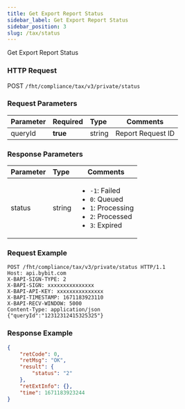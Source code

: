 ```yaml
---
title: Get Export Report Status
sidebar_label: Get Export Report Status
sidebar_position: 3
slug: /tax/status
---
```

Get Export Report Status

### HTTP Request
POST `/fht/compliance/tax/v3/private/status`

### Request Parameters
| Parameter | Required | Type | Comments|
|:----- |:-------|:-----|------ |
|queryId|<b>true</b>|string|Report Request ID|

### Response Parameters
| Parameter | Type | Comments|
|:----- |:-----|----- |
|status|string|<ul><li>`-1`: Failed</li><li>`0`: Queued</li><li>`1`: Processing</li><li>`2`: Processed</li><li>`3`: Expired</li></ul>|

### Request Example

```http
POST /fht/compliance/tax/v3/private/status HTTP/1.1
Host: api.bybit.com
X-BAPI-SIGN-TYPE: 2
X-BAPI-SIGN: xxxxxxxxxxxxxxx
X-BAPI-API-KEY: xxxxxxxxxxxxxxx
X-BAPI-TIMESTAMP: 1671183923110
X-BAPI-RECV-WINDOW: 5000
Content-Type: application/json
{"queryId":"12312312415325325"}
```

### Response Example

```json
{
    "retCode": 0,
    "retMsg": "OK",
    "result": {
        "status": "2"
    },
    "retExtInfo": {},
    "time": 1671183923244
}
```